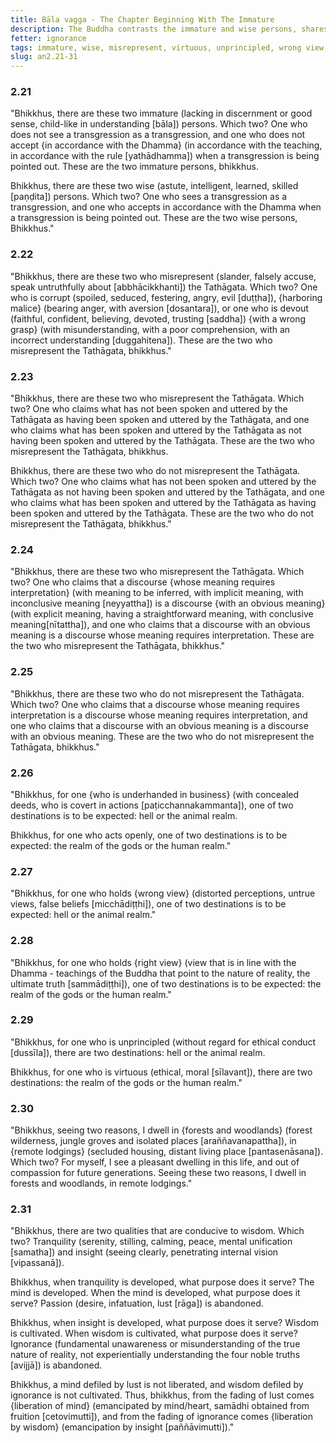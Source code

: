 ```yaml
---
title: Bāla vagga - The Chapter Beginning With The Immature
description: The Buddha contrasts the immature and wise persons, shares on who misrepresents the Buddha, virtuous and unprincipled behavior, wrong and right view, why he dwells in forests and remote lodgings, and the importance of tranquility and insight.
fetter: ignorance
tags: immature, wise, misrepresent, virtuous, unprincipled, wrong view, right view, forest, remote, tranquility, insight, an, an2
slug: an2.21-31
---
```


### 2.21

"Bhikkhus, there are these two immature (lacking in discernment or good sense, child-like in understanding [bāla]) persons. Which two? One who does not see a transgression as a transgression, and one who does not accept \{in accordance with the Dhamma} (in accordance with the teaching, in accordance with the rule [yathādhamma]) when a transgression is being pointed out. These are the two immature persons, bhikkhus.

Bhikkhus, there are these two wise (astute, intelligent, learned, skilled [paṇḍita]) persons. Which two? One who sees a transgression as a transgression, and one who accepts in accordance with the Dhamma when a transgression is being pointed out. These are the two wise persons, Bhikkhus."

### 2.22

"Bhikkhus, there are these two who misrepresent (slander, falsely accuse, speak untruthfully about [abbhācikkhanti]) the Tathāgata. Which two? One who is corrupt (spoiled, seduced, festering, angry, evil [duṭṭha]), \{harboring malice} (bearing anger, with aversion [dosantara]), or one who is devout (faithful, confident, believing, devoted, trusting [saddha]) \{with a wrong grasp} (with misunderstanding, with a poor comprehension, with an incorrect understanding [duggahitena]). These are the two who misrepresent the Tathāgata, bhikkhus."

### 2.23

"Bhikkhus, there are these two who misrepresent the Tathāgata. Which two? One who claims what has not been spoken and uttered by the Tathāgata as having been spoken and uttered by the Tathāgata, and one who claims what has been spoken and uttered by the Tathāgata as not having been spoken and uttered by the Tathāgata. These are the two who misrepresent the Tathāgata, bhikkhus.

Bhikkhus, there are these two who do not misrepresent the Tathāgata. Which two? One who claims what has not been spoken and uttered by the Tathāgata as not having been spoken and uttered by the Tathāgata, and one who claims what has been spoken and uttered by the Tathāgata as having been spoken and uttered by the Tathāgata. These are the two who do not misrepresent the Tathāgata, bhikkhus."

### 2.24

"Bhikkhus, there are these two who misrepresent the Tathāgata. Which two? One who claims that a discourse \{whose meaning requires interpretation} (with meaning to be inferred, with implicit meaning, with inconclusive meaning [neyyattha]) is a discourse \{with an obvious meaning} (with explicit meaning, having a straightforward meaning, with conclusive meaning[nītattha]), and one who claims that a discourse with an obvious meaning is a discourse whose meaning requires interpretation. These are the two who misrepresent the Tathāgata, bhikkhus."

### 2.25

"Bhikkhus, there are these two who do not misrepresent the Tathāgata. Which two? One who claims that a discourse whose meaning requires interpretation is a discourse whose meaning requires interpretation, and one who claims that a discourse with an obvious meaning is a discourse with an obvious meaning. These are the two who do not misrepresent the Tathāgata, bhikkhus."

### 2.26

"Bhikkhus, for one \{who is underhanded in business} (with concealed deeds, who is covert in actions [paṭicchannakammanta]), one of two destinations is to be expected: hell or the animal realm.

Bhikkhus, for one who acts openly, one of two destinations is to be expected: the realm of the gods or the human realm."

### 2.27

"Bhikkhus, for one who holds \{wrong view} (distorted perceptions, untrue views, false beliefs [micchādiṭṭhi]), one of two destinations is to be expected: hell or the animal realm."

### 2.28

"Bhikkhus, for one who holds \{right view} (view that is in line with the Dhamma - teachings of the Buddha that point to the nature of reality, the ultimate truth [sammādiṭṭhi]), one of two destinations is to be expected: the realm of the gods or the human realm."

### 2.29

"Bhikkhus, for one who is unprincipled (without regard for ethical conduct [dussīla]), there are two destinations: hell or the animal realm.

Bhikkhus, for one who is virtuous (ethical, moral [sīlavant]), there are two destinations: the realm of the gods or the human realm."

### 2.30

"Bhikkhus, seeing two reasons, I dwell in \{forests and woodlands} (forest wilderness, jungle groves and isolated places [araññavanapattha]), in \{remote lodgings} (secluded housing, distant living place [pantasenāsana]). Which two? For myself, I see a pleasant dwelling in this life, and out of compassion for future generations. Seeing these two reasons, I dwell in forests and woodlands, in remote lodgings."

### 2.31

"Bhikkhus, there are two qualities that are conducive to wisdom. Which two? Tranquility (serenity, stilling, calming, peace, mental unification [samatha]) and insight (seeing clearly, penetrating internal vision [vipassanā]).

Bhikkhus, when tranquility is developed, what purpose does it serve? The mind is developed. When the mind is developed, what purpose does it serve? Passion (desire, infatuation, lust [rāga]) is abandoned.

Bhikkhus, when insight is developed, what purpose does it serve? Wisdom is cultivated. When wisdom is cultivated, what purpose does it serve? Ignorance (fundamental unawareness or misunderstanding of the true nature of reality, not experientially understanding the four noble truths [avijjā]) is abandoned.

Bhikkhus, a mind defiled by lust is not liberated, and wisdom defiled by ignorance is not cultivated. Thus, bhikkhus, from the fading of lust comes \{liberation of mind} (emancipated by mind/heart, samādhi obtained from fruition [cetovimutti]), and from the fading of ignorance comes \{liberation by wisdom} (emancipation by insight [paññāvimutti])."